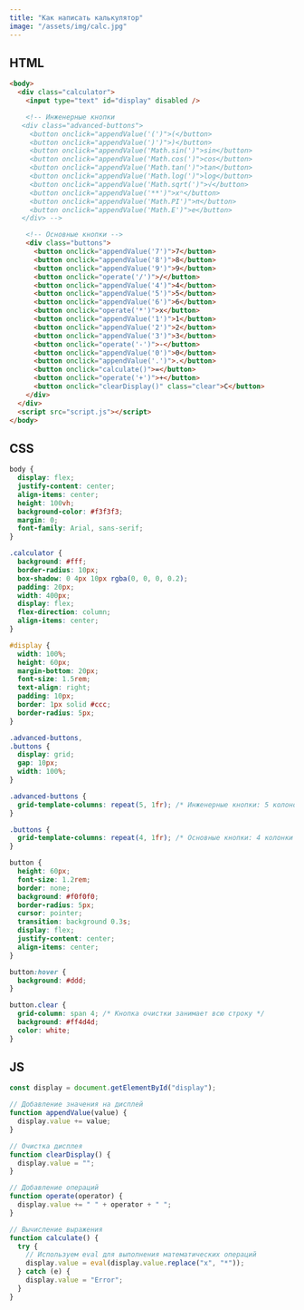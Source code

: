 ```yaml
---
title: "Как написать калькулятор"
image: "/assets/img/calc.jpg"
---
```


## HTML

```html
<body>
  <div class="calculator">
    <input type="text" id="display" disabled />

    <!-- Инженерные кнопки
   <div class="advanced-buttons">
     <button onclick="appendValue('(')">(</button>
     <button onclick="appendValue(')')">)</button>
     <button onclick="appendValue('Math.sin(')">sin</button>
     <button onclick="appendValue('Math.cos(')">cos</button>
     <button onclick="appendValue('Math.tan(')">tan</button>
     <button onclick="appendValue('Math.log(')">log</button>
     <button onclick="appendValue('Math.sqrt(')">√</button>
     <button onclick="appendValue('**')">xⁿ</button>
     <button onclick="appendValue('Math.PI')">π</button>
     <button onclick="appendValue('Math.E')">e</button>
   </div> -->

    <!-- Основные кнопки -->
    <div class="buttons">
      <button onclick="appendValue('7')">7</button>
      <button onclick="appendValue('8')">8</button>
      <button onclick="appendValue('9')">9</button>
      <button onclick="operate('/')">/</button>
      <button onclick="appendValue('4')">4</button>
      <button onclick="appendValue('5')">5</button>
      <button onclick="appendValue('6')">6</button>
      <button onclick="operate('*')">x</button>
      <button onclick="appendValue('1')">1</button>
      <button onclick="appendValue('2')">2</button>
      <button onclick="appendValue('3')">3</button>
      <button onclick="operate('-')">-</button>
      <button onclick="appendValue('0')">0</button>
      <button onclick="appendValue('.')">.</button>
      <button onclick="calculate()">=</button>
      <button onclick="operate('+')">+</button>
      <button onclick="clearDisplay()" class="clear">C</button>
    </div>
  </div>
  <script src="script.js"></script>
</body>
```

## CSS

```css
body {
  display: flex;
  justify-content: center;
  align-items: center;
  height: 100vh;
  background-color: #f3f3f3;
  margin: 0;
  font-family: Arial, sans-serif;
}

.calculator {
  background: #fff;
  border-radius: 10px;
  box-shadow: 0 4px 10px rgba(0, 0, 0, 0.2);
  padding: 20px;
  width: 400px;
  display: flex;
  flex-direction: column;
  align-items: center;
}

#display {
  width: 100%;
  height: 60px;
  margin-bottom: 20px;
  font-size: 1.5rem;
  text-align: right;
  padding: 10px;
  border: 1px solid #ccc;
  border-radius: 5px;
}

.advanced-buttons,
.buttons {
  display: grid;
  gap: 10px;
  width: 100%;
}

.advanced-buttons {
  grid-template-columns: repeat(5, 1fr); /* Инженерные кнопки: 5 колонок */
}

.buttons {
  grid-template-columns: repeat(4, 1fr); /* Основные кнопки: 4 колонки */
}

button {
  height: 60px;
  font-size: 1.2rem;
  border: none;
  background: #f0f0f0;
  border-radius: 5px;
  cursor: pointer;
  transition: background 0.3s;
  display: flex;
  justify-content: center;
  align-items: center;
}

button:hover {
  background: #ddd;
}

button.clear {
  grid-column: span 4; /* Кнопка очистки занимает всю строку */
  background: #ff4d4d;
  color: white;
}
```

## JS

```javascript
const display = document.getElementById("display");

// Добавление значения на дисплей
function appendValue(value) {
  display.value += value;
}

// Очистка дисплея
function clearDisplay() {
  display.value = "";
}

// Добавление операций
function operate(operator) {
  display.value += " " + operator + " ";
}

// Вычисление выражения
function calculate() {
  try {
    // Используем eval для выполнения математических операций
    display.value = eval(display.value.replace("x", "*"));
  } catch (e) {
    display.value = "Error";
  }
}
```
